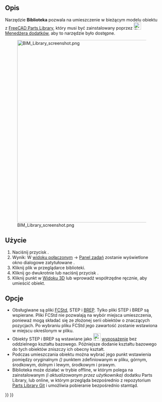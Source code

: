 <languages/>

{{Docnav/pl
|[[BIM_Box/pl|Prostopadłościan]]
|[[Arch_Component/pl|Komponent]]
|[[BIM_Workbench/pl|BIM]]
|IconL=BIM_Box.svg
|IconR=Arch_Component.svg
|IconC=Workbench_BIM.svg
}}

{{GuiCommand/pl
|Name=BIM Library
|Name/pl=BIM: Biblioteka
|MenuLocation=3D / BIM → Ogólne narzędzia 3D → Objects library
|Workbenches=[[BIM_Workbench/pl|BIM]]
|SeeAlso=
}}

<span id="Description"></span>
==Opis==

Narzędzie '''Biblioteka''' pozwala na umieszczenie w bieżącym modelu obiektu z [[Parts_Library_Workbench/pl|FreeCAD Parts Library]], który musi być zainstalowany poprzez [[Image:Std_AddonMgr.svg|24px|link=Std_AddonMgr/pl]] [[Std_AddonMgr/pl|Menedżera dodatków]], aby to narzędzie było dostępne.


[[Image:BIM Library screenshot.png|600px]]
<div class="mw-translate-fuzzy">
{{Caption|Okno dialogowe '''Przeglądarka bibliotek''' w [[Task_panel/pl|Panel zadań]] po lewej stronie}}
</div>

<span id="Usage"></span>
==Użycie==

<div class="mw-translate-fuzzy">
# Naciśnij przycisk {{Button|[[Image:BIM_Library.png|16px]] '''Biblioteka BIM'''}}.
#Wynik: W [[Combo view/pl|widoku połączonym]] → [[Task_panel/pl|Panel zadań]] zostanie wyświetlone okno dialogowe zatytułowane {{MenuCommand|Przeglądarka biblioteki}}.
# Kliknij plik w przeglądarce biblioteki.
# Kliknij go dwukrotnie lub naciśnij przycisk {{Button|Wstaw}}.
# Kliknij punkt w [[3D_view/pl|Widoku 3D]] lub wprowadź współrzędne ręcznie, aby umieścić obiekt.
</div>

<span id="Options"></span>
==Opcje==

* Obsługiwane są pliki [[File_Format_FCStd/pl|FCStd]], STEP i [[File_Format_FCStd/pl#*.brep|BREP]]. Tylko pliki STEP i BREP są wspierane. Pliki FCStd nie pozwalają na wybór miejsca umieszczenia, ponieważ mogą składać się ze złożonej serii obiektów o znaczących pozycjach. Po wybraniu pliku FCStd jego zawartość zostanie wstawiona w miejscu określonym w pliku.
* Obiekty STEP i BREP są wstawiane jako [[Image:Arch_Equipment.svg|24px|Arch_Equipment/pl]] [[Arch_Equipment/pl|wyposażenie]] bez oddzielnego kształtu bazowego. Późniejsze dodanie kształtu bazowego do tych obiektów zniszczy ich obecny kształt.
* Podczas umieszczania obiektu można wybrać jego punkt wstawienia pomiędzy oryginalnym ''({{incode|0,0,0}})'' punktem zdefiniowanym w pliku, górnym, środkowym, dolnym i lewym, środkowym i prawym.
* Biblioteka może działać w trybie offline, w którym polega na zainstalowanym ''(i aktualizowanym przez użytkownika)'' dodatku Parts Library, lub online, w którym przegląda bezpośrednio z repozytorium [https://github.com/FreeCAD/FreeCAD-library Parts Library Git] i umożliwia pobieranie bezpośrednio stamtąd.


{{Docnav/pl
|[[BIM_Box/pl|Prostopadłościan]]
|[[Arch_Component/pl|Komponent]]
|[[BIM_Workbench/pl|BIM]]
|IconL=BIM_Box.svg
|IconR=Arch_Component.svg
|IconC=Workbench_BIM.svg
}}

{{BIM_Tools_navi{{#translation:}}}}
{{Userdocnavi{{#translation:}}}}